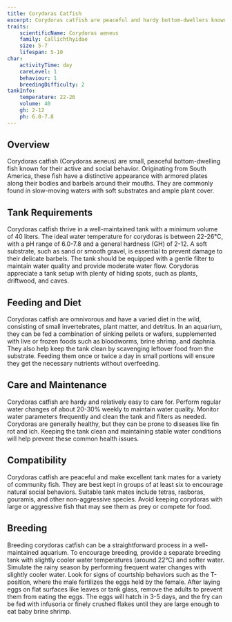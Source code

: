 ```yaml
---
title: Corydoras Catfish
excerpt: Corydoras catfish are peaceful and hardy bottom-dwellers known for their playful nature and efficient tank-cleaning abilities, making them perfect for community aquariums.
traits:
    scientificName: Corydoras aeneus
    family: Callichthyidae
    size: 5-7
    lifespan: 5-10
char:
    activityTime: day
    careLevel: 1
    behaviour: 1
    breedingDifficulty: 2
tankInfo:
    temperature: 22-26
    volume: 40
    gh: 2-12
    ph: 6.0-7.8
---
```


## Overview
Corydoras catfish (Corydoras aeneus) are small, peaceful bottom-dwelling fish known for their active and social behavior. Originating from South America, these fish have a distinctive appearance with armored plates along their bodies and barbels around their mouths. They are commonly found in slow-moving waters with soft substrates and ample plant cover.

## Tank Requirements
Corydoras catfish thrive in a well-maintained tank with a minimum volume of 40 liters. The ideal water temperature for corydoras is between 22-26°C, with a pH range of 6.0-7.8 and a general hardness (GH) of 2-12. A soft substrate, such as sand or smooth gravel, is essential to prevent damage to their delicate barbels. The tank should be equipped with a gentle filter to maintain water quality and provide moderate water flow. Corydoras appreciate a tank setup with plenty of hiding spots, such as plants, driftwood, and caves.

## Feeding and Diet
Corydoras catfish are omnivorous and have a varied diet in the wild, consisting of small invertebrates, plant matter, and detritus. In an aquarium, they can be fed a combination of sinking pellets or wafers, supplemented with live or frozen foods such as bloodworms, brine shrimp, and daphnia. They also help keep the tank clean by scavenging leftover food from the substrate. Feeding them once or twice a day in small portions will ensure they get the necessary nutrients without overfeeding.

## Care and Maintenance
Corydoras catfish are hardy and relatively easy to care for. Perform regular water changes of about 20-30% weekly to maintain water quality. Monitor water parameters frequently and clean the tank and filters as needed. Corydoras are generally healthy, but they can be prone to diseases like fin rot and ich. Keeping the tank clean and maintaining stable water conditions will help prevent these common health issues.

## Compatibility
Corydoras catfish are peaceful and make excellent tank mates for a variety of community fish. They are best kept in groups of at least six to encourage natural social behaviors. Suitable tank mates include tetras, rasboras, gouramis, and other non-aggressive species. Avoid keeping corydoras with large or aggressive fish that may see them as prey or compete for food.

## Breeding
Breeding corydoras catfish can be a straightforward process in a well-maintained aquarium. To encourage breeding, provide a separate breeding tank with slightly cooler water temperatures (around 22°C) and softer water. Simulate the rainy season by performing frequent water changes with slightly cooler water. Look for signs of courtship behaviors such as the T-position, where the male fertilizes the eggs held by the female. After laying eggs on flat surfaces like leaves or tank glass, remove the adults to prevent them from eating the eggs. The eggs will hatch in 3-5 days, and the fry can be fed with infusoria or finely crushed flakes until they are large enough to eat baby brine shrimp.